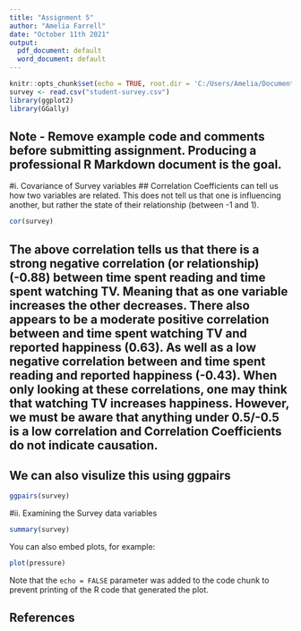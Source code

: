 ```yaml
---
title: "Assignment 5"
author: "Amelia Farrell"
date: "October 11th 2021"
output:
  pdf_document: default
  word_document: default
---
```


```r
knitr::opts_chunk$set(echo = TRUE, root.dir = 'C:/Users/Amelia/Documents/Bellevue/dsc520/data')
survey <- read.csv("student-survey.csv")
library(ggplot2)
library(GGally)
```
## Note - Remove example code and comments before submitting assignment.  Producing a professional R Markdown document is the goal. 

#i. Covariance of Survey variables
## Correlation Coefficients can tell us how two variables are related. This does not tell us that one is influencing another, but rather the state of their relationship (between -1 and 1).
```r
cor(survey)
```

## The above correlation tells us that there is a strong negative correlation (or relationship) (-0.88) between time spent reading and time spent watching TV. Meaning that as one variable increases the other decreases. There also appears to be a moderate positive correlation between and time spent watching TV and reported happiness (0.63). As well as a low negative correlation between and time spent reading and reported happiness (-0.43). When only looking at these correlations, one may think that watching TV increases happiness. However, we must be aware that anything under 0.5/-0.5 is a low correlation and Correlation Coefficients do not indicate causation. 
## We can also visulize this using ggpairs
```r
ggpairs(survey)
```



#ii. Examining the Survey data variables
```r
summary(survey)
```

You can also embed plots, for example:

```r
plot(pressure)
```

Note that the `echo = FALSE` parameter was added to the code chunk to prevent printing of the R code that generated the plot.

## References

